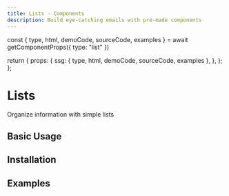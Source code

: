 ```yaml
---
title: Lists - Components
description: Build eye-catching emails with pre-made components
---
```



  const { type, html, demoCode, sourceCode, examples } = await getComponentProps({
    type: "list"
  }) 

  return {
    props: {
      ssg: {
        type,
        html,
        demoCode,
        sourceCode,
        examples
      },
    },
  };
};

# Lists

Organize information with simple lists

## Basic Usage

<BasicUsage />

## Installation

<Installation cli="list" />

## Examples

<Examples />
